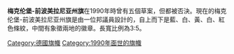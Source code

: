 {{noteTA
|G1=德国地名
}}
{{Infobox flag
| Name = 梅克伦堡-前波美拉尼亚州旗
| Image = Flag of Mecklenburg-Western Pomerania.svg
| Nickname = Civil flag (Landesflagge)
| Use = 100100
| Proportion = 3:5
| Image2 = Flag_of_Mecklenburg-Western_Pomerania_(state).svg
| Nickname2 = State flag (Dienstflagge)
| Use2 = 010010
| Proportion2 = 3:5
}}
'''梅克伦堡-前波美拉尼亚州旗'''在1990年時曾有五個草案，但都被否決。現在的梅克伦堡-前波美拉尼亚州旗是由一位邦議員設計的，自上而下是藍、白、黃、白、紅色條紋，中間有象徵兩地的徽章。長寬比例為3:5。

{{德國旗幟}}

[[Category:德國旗幟|Category:德國旗幟]]
[[Category:1990年面世的旗幟|Category:1990年面世的旗幟]]